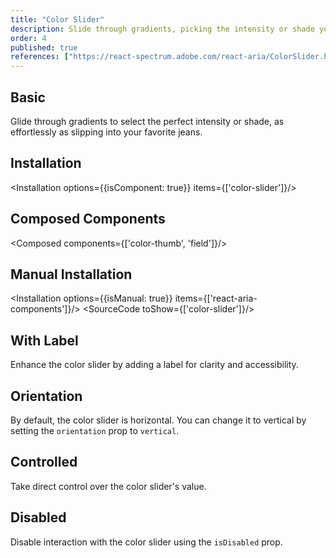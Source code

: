 ```yaml
---
title: "Color Slider"
description: Slide through gradients, picking the intensity or shade you need, as smoothly as sliding into your favorite jeans.
order: 4
published: true
references: ["https://react-spectrum.adobe.com/react-aria/ColorSlider.html#props"]
---
```


## Basic
Glide through gradients to select the perfect intensity or shade, as effortlessly as slipping into your favorite jeans.
<How minW72 toUse="colors/color-slider/color-slider-demo" />

## Installation
<Installation options={{isComponent: true}} items={['color-slider']}/>

## Composed Components
<Composed components={['color-thumb', 'field']}/>

## Manual Installation
<Installation options={{isManual: true}} items={['react-aria-components']}/>
<SourceCode toShow={['color-slider']}/>

## With Label
Enhance the color slider by adding a label for clarity and accessibility.
<How minW72 toUse="colors/color-slider/color-slider-with-label-demo" />

## Orientation
By default, the color slider is horizontal. You can change it to vertical by setting the `orientation` prop to `vertical`.
<How minW72 toUse="colors/color-slider/color-slider-vertical-demo" />

## Controlled
Take direct control over the color slider's value.
<How minW72 toUse="colors/color-slider/color-slider-controlled-demo" />

## Disabled
Disable interaction with the color slider using the `isDisabled` prop.
<How minW72 toUse="colors/color-slider/color-slider-disabled-demo" />
